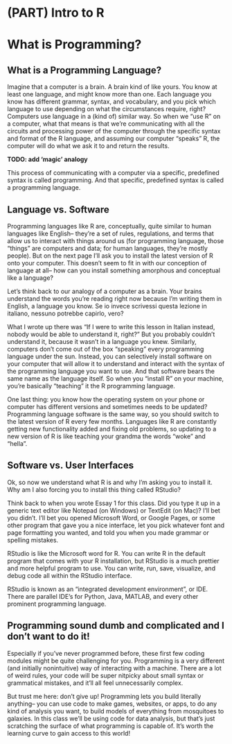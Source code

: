 # (PART) Intro to R {-} 

# What is Programming?
 
## What is a Programming Language?
 Imagine that a computer is a brain. A brain kind of like yours. You know at least one language, and might know more than one. Each language you know has different grammar, syntax, and vocabulary, and you pick which language to use depending on what the circumstances require, right? Computers use language in a (kind of) similar way. So when we "use R" on a computer, what that means is that we're communicating with all the circuits and processing power of the computer through the specific syntax and format of the R language, and assuming our computer "speaks" R, the computer will do what we ask it to and return the results. 

**TODO: add 'magic' analogy**

This process of communicating with a computer via a specific, predefined syntax is called programming. And that specific, predefined syntax is called a programming language. 


## Language vs. Software
Programming languages like R are, conceptually, quite similar to human languages like English-- they're a set of rules, regulations, and terms that allow us to interact with things around us (for programming language, those "things" are computers and data; for human languages, they're mostly people). But on the next page I'll ask you to install the latest version of R onto your computer. This doesn't seem to fit in with our conception of language at all-- how can you install something amorphous and conceptual like a language?

Let's think back to our analogy of a computer as a brain. Your brains understand the words you're reading right now because I'm writing them in English, a language you know. Se io invece scrivessi questa lezione in italiano, nessuno potrebbe capirlo, vero?

What I wrote up there was "If I were to write this lesson in Italian instead, nobody would be able to understand it, right?" But you probably couldn't understand it, because it wasn't in a language you knew. Similarly, computers don't come out of the box "speaking" every programming language under the sun. Instead, you can selectively install software on your computer that will allow it to understand and interact with the syntax of the programming language you want to use. And that software bears the same name as the language itself. So when you "install R" on your machine, you're basically "teaching" it the R programming language. 

One last thing: you know how the operating system on your phone or computer has different versions and sometimes needs to be updated? Programming language software is the same way, so you should switch to the latest version of R every few months. Languages like R are constantly getting new functionality added and fixing old problems, so updating to a new version of R is like teaching your grandma the words "woke" and "hella". 

 
## Software vs. User Interfaces
Ok, so now we understand what R is and why I'm asking you to install it. Why am I also forcing you to install this thing called RStudio?

Think back to when you wrote Essay 1 for this class. Did you type it up in a generic text editor like Notepad (on Windows) or TextEdit (on Mac)? I'll bet you didn't. I'll bet you opened Microsoft Word, or Google Pages, or some other program that gave you a nice interface, let you pick whatever font and page formatting you wanted, and told you when you made grammar or spelling mistakes. 

RStudio is like the Microsoft word for R. You can write R in the default program that comes with your R installation, but RStudio is a much prettier and more helpful program to use. You can write, run, save, visualize, and debug code all within the RStudio interface. 

RStudio is known as an "integrated development environment", or IDE. There are parallel IDE's for Python, Java, MATLAB, and every other prominent programming language. 

 
## Programming sound dumb and complicated and I don't want to do it!
Especially if you've never programmed before, these first few coding modules might be quite challenging for you. Programming is a very different (and initially nonintuitive) way of interacting with a machine. There are a lot of weird rules, your code will be super nitpicky about small syntax or grammatical mistakes, and it'll all feel unnecessarily complex. 

But trust me here: don't give up! Programming lets you build literally anything-- you can use code to make games, websites, or apps, to do any kind of analysis you want, to build models of everything from mosquitoes to galaxies. In this class we'll be using code for data analysis, but that's just scratching the surface of what programming is capable of. It's worth the learning curve to gain access to this world!